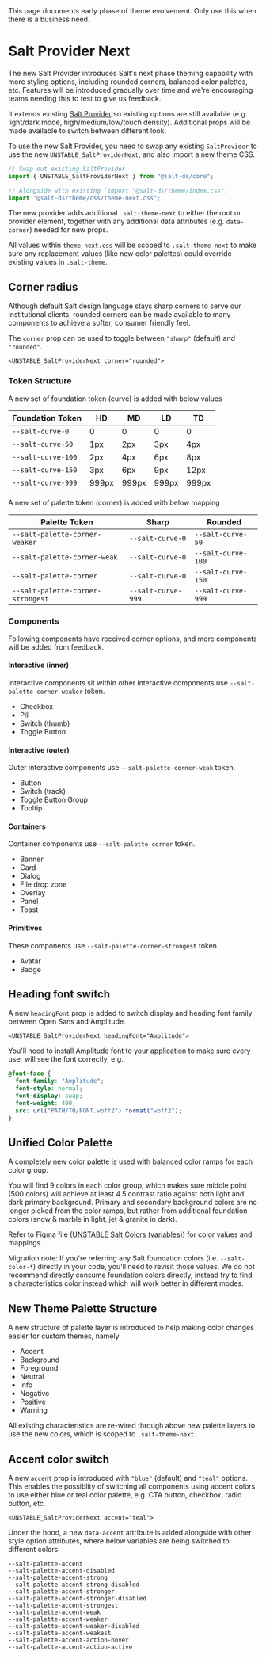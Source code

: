 
<Meta title="Experimental/Theme Next" />

<Banner>
  <BannerContent>
    This page documents early phase of theme evolvement. Only use this when
    there is a business need.
  </BannerContent>
</Banner>

# Salt Provider Next

The new Salt Provider introduces Salt's next phase theming capability with more styling options, including
rounded corners, balanced color palettes, etc. Features will be introduced gradually over time and we're
encouraging teams needing this to test to give us feedback.

It extends existing [Salt Provider](/?path=/docs/documentation-core-salt-provider--docs) so existing options
are still available (e.g. light/dark mode, high/medium/low/touch density). Additional props will be made available
to switch between different look.

To use the new Salt Provider, you need to swap any existing `SaltProvider` to use the new `UNSTABLE_SaltProviderNext`,
and also import a new theme CSS.

```js static
// Swap out existing SaltProvider
import { UNSTABLE_SaltProviderNext } from "@salt-ds/core";
```

```js static
// Alongside with existing `import "@salt-ds/theme/index.css";`
import "@salt-ds/theme/css/theme-next.css";
```

The new provider adds additional `.salt-theme-next` to either the root or provider element, together with
any additional data attributes (e.g. `data-corner`) needed for new props.

All values within `theme-next.css` will be scoped to `.salt-theme-next` to make sure any replacement values
(like new color palettes) could override existing values in `.salt-theme`.

## Corner radius

Although default Salt design language stays sharp corners to serve our institutional clients,
rounded corners can be made available to many components to achieve a softer, consumer friendly feel.

The `corner` prop can be used to toggle between `"sharp"` (default) and `"rounded"`.

```tsx
<UNSTABLE_SaltProviderNext corner="rounded">
```

### Token Structure

A new set of foundation token (curve) is added with below values

| Foundation Token   | HD    | MD    | LD    | TD    |
| ------------------ | ----- | ----- | ----- | ----- |
| `--salt-curve-0`   | 0     | 0     | 0     | 0     |
| `--salt-curve-50`  | 1px   | 2px   | 3px   | 4px   |
| `--salt-curve-100` | 2px   | 4px   | 6px   | 8px   |
| `--salt-curve-150` | 3px   | 6px   | 9px   | 12px  |
| `--salt-curve-999` | 999px | 999px | 999px | 999px |

A new set of palette token (corner) is added with below mapping

| Palette Token                     | Sharp              | Rounded            |
| --------------------------------- | ------------------ | ------------------ |
| `--salt-palette-corner-weaker`    | `--salt-curve-0`   | `--salt-curve-50`  |
| `--salt-palette-corner-weak`      | `--salt-curve-0`   | `--salt-curve-100` |
| `--salt-palette-corner`           | `--salt-curve-0`   | `--salt-curve-150` |
| `--salt-palette-corner-strongest` | `--salt-curve-999` | `--salt-curve-999` |

### Components

Following components have received corner options, and more components will be added from feedback.

#### Interactive (inner)

Interactive components sit within other interactive components use `--salt-palette-corner-weaker` token.

- Checkbox
- Pill
- Switch (thumb)
- Toggle Button

#### Interactive (outer)

Outer interactive components use `--salt-palette-corner-weak` token.

- Button
- Switch (track)
- Toggle Button Group
- Tooltip

#### Containers

Container components use `--salt-palette-corner` token.

- Banner
- Card
- Dialog
- File drop zone
- Overlay
- Panel
- Toast

#### Primitives

These components use `--salt-palette-corner-strongest` token

- Avatar
- Badge

## Heading font switch

A new `headingFont` prop is added to switch display and heading font family between Open Sans and Amplitude.

```
<UNSTABLE_SaltProviderNext headingFont="Amplitude">
```

You'll need to install Amplitude font to your application to make sure every user will see the font correctly, e.g.,

```css
@font-face {
  font-family: "Amplitude";
  font-style: normal;
  font-display: swap;
  font-weight: 400;
  src: url("PATH/TO/FONT.woff2") format("woff2");
}
```

## Unified Color Palette

A completely new color palette is used with balanced color ramps for each color group.

You will find 9 colors in each color group, which makes sure middle point (500 colors) will achieve
at least 4.5 contrast ratio against both light and dark primary background. Primary and secondary
background colors are no longer picked from the color ramps, but rather from additional foundation
colors (snow & marble in light, jet & granite in dark).

Refer to Figma file ([UNSTABLE Salt Colors (variables)](<https://www.figma.com/file/e753bB0n5Adc0LCXqtvslu/UNSTABLE-Salt-Colors-(variables)?type=design&node-id=424%3A77224&mode=design&t=1snosiQ76rKnIe9d-1>))
for color values and mappings.

Migration note: If you're referring any Salt foundation colors (i.e. `--salt-color-*`) directly in your code,
you'll need to revisit those values. We do not recommend directly consume foundation colors directly, instead
try to find a characteristics color instead which will work better in different modes.

## New Theme Palette Structure

A new structure of palette layer is introduced to help making color changes easier for custom themes, namely

- Accent
- Background
- Foreground
- Neutral
- Info
- Negative
- Positive
- Warning

All existing characteristics are re-wired through above new palette layers to use the new colors,
which is scoped to `.salt-theme-next`.

## Accent color switch

A new `accent` prop is introduced with `"blue"` (default) and `"teal"` options.
This enables the possiblity of switching all components using accent colors to use either blue or teal
color palette, e.g. CTA button, checkbox, radio button, etc.

```tsx
<UNSTABLE_SaltProviderNext accent="teal">
```

Under the hood, a new `data-accent` attribute is added alongside with other style option attributes, where
below variables are being switched to different colors

```
--salt-palette-accent
--salt-palette-accent-disabled
--salt-palette-accent-strong
--salt-palette-accent-strong-disabled
--salt-palette-accent-stronger
--salt-palette-accent-stronger-disabled
--salt-palette-accent-strongest
--salt-palette-accent-weak
--salt-palette-accent-weaker
--salt-palette-accent-weaker-disabled
--salt-palette-accent-weakest
--salt-palette-accent-action-hover
--salt-palette-accent-action-active
```
